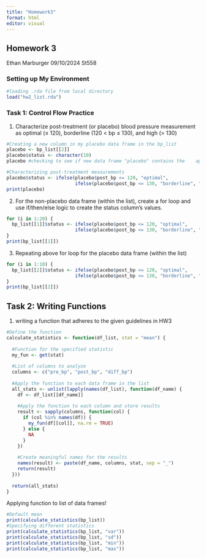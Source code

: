 ```yaml
---
title: "Homework3"
format: html
editor: visual
---
```


## Homework 3
Ethan Marburger
09/10/2024
St558

### Setting up My Environment

```r
#loading .rda file from local directory
load("hw2_list.rda")
```

### Task 1: Control Flow Practice

1) Characterize post-treatment (or placebo) blood pressure measurement as optimal (≤ 120), borderline (120 < bp ≤ 130), and high (> 130)
```r
#Creating a new column in my placebo data frame in the bp_list
placebo <- bp_list[[2]]
placebo$status <- character(10)
placebo #checking to see if new data frame "placebo" contains the    appropriate column
```
```r
#Characterizing post-treatment measurements
placebo$status <- ifelse(placebo$post_bp <= 120, "optimal",
                         ifelse(placebo$post_bp <= 130, "borderline", "high"))
print(placebo)
```
2) For the non-placebo data frame (within the list), create a for loop and use if/then/else logic to create the status column’s values.

```r
for (i in 1:20) {
  bp_list[[1]]$status <- ifelse(placebo$post_bp <= 120, "optimal",
                         ifelse(placebo$post_bp <= 130, "borderline", "high"))
}
print(bp_list[[1]])
```

3) Repeating above for loop for the placebo data frame (within the list)

```r
for (i in 1:10) {
  bp_list[[2]]$status <- ifelse(placebo$post_bp <= 120, "optimal",
                         ifelse(placebo$post_bp <= 130, "borderline", "high"))
}
print(bp_list[[2]])
```

## Task 2: Writing Functions

1) writing a function that adheres to the given guidelines in HW3

```r
#Define the function
calculate_statistics <- function(df_list, stat = "mean") {
  
  #Function for the specified statistic
  my_fun <- get(stat)
  
  #List of columns to analyze
  columns <- c("pre_bp", "post_bp", "diff_bp")
  
  #Apply the function to each data frame in the list
  all_stats <- unlist(lapply(names(df_list), function(df_name) {
    df <- df_list[[df_name]]
    
    #Apply the function to each column and store results
    result <- sapply(columns, function(col) {
      if (col %in% names(df)) {
        my_fun(df[[col]], na.rm = TRUE)
      } else {
        NA
      }
    })
    
    #Create meaningful names for the results
    names(result) <- paste(df_name, columns, stat, sep = "_")
    return(result)
  }))
  
  return(all_stats)
}
```

Applying function to list of data frames!
```r
#Default mean
print(calculate_statistics(bp_list))  
#Specifying different statistics
print(calculate_statistics(bp_list, "var"))  
print(calculate_statistics(bp_list, "sd"))    
print(calculate_statistics(bp_list, "min"))   
print(calculate_statistics(bp_list, "max"))
```